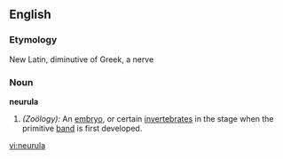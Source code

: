 ==English==

===Etymology===
New Latin, diminutive of Greek, a nerve

===Noun===
'''neurula'''

# ''(Zoölogy):'' An [[embryo]], or certain [[invertebrate]]s in the stage when the primitive [[band]] is first developed.

[[vi:neurula]]